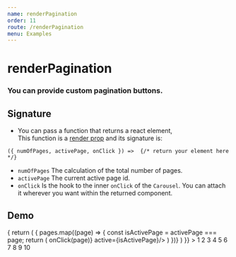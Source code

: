 ```yaml
---
name: renderPagination
order: 11
route: /renderPagination
menu: Examples
---
```



# renderPagination

### You can provide custom pagination buttons.

## Signature 

- You can pass a function that returns a react element,   
  This function is a [render prop](https://reactjs.org/docs/render-props.html) and its signature is:  
```
({ numOfPages, activePage, onClick }) =>  {/* return your element here */}
```

- `numOfPages` The calculation of the total number of pages.
- `activePage` The current active page id.
- `onClick` Is the hook to the inner `onClick` of the `Carousel`. You can attach it wherever you want within the returned component.

## Demo

<Playground >
    <Carousel 
        itemsToShow={3}
        renderPagination={
            ({pages, activePage, onClick}) => {
                return (
                    <Flex direction="row">
                        {
                        pages.map((page) => {
                            const isActivePage = activePage === page;
                            return (
                                <Square key={page} onClick={() => onClick(page)} active={isActivePage}/>
                            )
                        })}
                    </Flex>
                )
        }}
    >
        <Item>1</Item>
        <Item>2</Item>
        <Item>3</Item>
        <Item>4</Item>
        <Item>5</Item>
        <Item>6</Item>
        <Item>7</Item>
        <Item>8</Item>
        <Item>9</Item>
        <Item>10</Item>
    </Carousel>
</Playground>